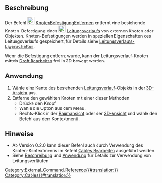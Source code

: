 <languages/>

{{Docnav/de
|[[Cables_AttachVertex/de|KnotenBefestigen]]
|[[Cables_CompoundPath/de|Verbundverlauf]]
|[[Cables_Workbench/de|Cables]]
|IconL=Cables_AttachVertex.svg
|IconR=Cables_AttachWireToTerminal.svg
|IconC=Cables_workbench_icon.svg
}}

{{GuiCommand/de
|Name=Cables RemoveVertexAttachment
|Name/de=Cables KnotenBefestigungEntfernen
|MenuLocation= Leitungsverlauf → Knotenbefestigung entfernen
|Workbenches=[[Cables_Workbench/de|Cables]]
|Shortcut={{KEY|W}} {{KEY|R}}
|Version=0.1.0
|SeeAlso=[[Cables_AttachVertex/de|Cables KnotenBefestigen]]
}}

<span id="Description"></span>
==Beschreibung==

Der Befehl [[Image:Cables_RemoveVertexAttachment.svg|24px]] [[Cables_RemoveVertexAttachment/de|KnotenBefestigungEntfernen]] entfernt eine bestehende Knoten-Befestigung eines [[Image:Cables_WireFlex.svg|24px]] [[Cables_WireFlex/de|Leitungsverlaufs]] von externen Knoten oder Objekten. Knoten-Befestigungen werden in speziellen Eigenschaften des Leitungsverlaufs gespeichert, für Details siehe [[Cables_WireFlex/de#Properties|Leitungsverlaufs-Eigenschaften]].

Wenn die Befestigung entfernt wurde, kann der Leitungsverlauf-Knoten mittels [[Draft_Edit/de|Draft Bearbeiten]] frei in 3D bewegt werden.

<span id="Usage"></span>
==Anwendung==

# Wähle eine Kante des bestehenden [[Cables_WireFlex/de|Leitungsverlauf]]-Objekts in der [[3D_View/de|3D-Ansicht]] aus.
# Entferne den gewählten Knoten mit einer dieser Methoden:
#* Drücke den Knopf {{Button|[[Image:Cables_RemoveVertexAttachment.svg|16px]] [[Cables_RemoveVertexAttachment| Knotenbefestigung entfernen]]}}
#* Wähle die Option {{MenuCommand|Leitungsverlauf → [[Image:Cables_RemoveVertexAttachment.svg|16px]] Knotenbefestigung entfernen}} aus dem Menü.
#* Rechts-Klick in der [[Tree_View/de|Baumansicht]] oder der [[3D_View/de|3D-Ansicht]] und wähle den Befehl {{MenuCommand|Leitungsverlauf → [[Image:Cables_RemoveVertexAttachment.svg|16px]] Knotenbefestigung entfernen}} aus dem Kontextmenü.

<span id="Notes"></span>
==Hinweise==

* Ab Version 0.2.0 kann dieser Befehl auch durch Verwendung des Knoten-Kontextmenüs im Befehl [[Cables_Edit/de|Cables Bearbeiten]] ausgeführt werden.
* Siehe [[Cables_WireFlex/de#Description|Beschreibung]] und [[Cables_WireFlex/de#Usage|Anwendung]] für Details zur Verwendung von Leitungsverläufen


{{Docnav/de
|[[Cables_AttachVertex/de|KnotenBefestigen]]
|[[Cables_CompoundPath/de|Verbundverlauf]]
|[[Cables_Workbench/de|Cables]]
|IconL=Cables_AttachVertex.svg
|IconR=Cables_AttachWireToTerminal.svg
|IconC=Cables_workbench_icon.svg
}}

[[Category:External_Command_Reference{{#translation:}}]]
[[Category:Cables{{#translation:}}]]